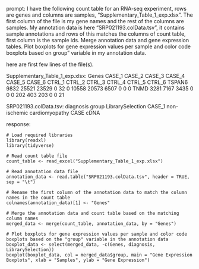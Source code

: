 prompt:
I have the following count table for an RNA-seq experiment, rows are genes and columns are samples, "Supplementary_Table_1_exp.xlsx". The first column of the file is my gene names and the rest of the columns are samples. My annotation data is here  "SRP021193.colData.tsv", it contains sample annotations and rows of this matches the columns of count table, first column is the sample ids. Merge annotation data and gene expression tables. Plot boxplots for gene expression values per sample and color code boxplots based on group" variable in my annotation data.

here are first few lines of the file(s).

Supplementary_Table_1_exp.xlsx:
Genes	CASE_1	CASE_2	CASE_3	CASE_4	CASE_5	CASE_6	CTRL_1	CTRL_2	CTRL_3	CTRL_4	CTRL_5	CTRL_6
TSPAN6	9832	25521	23529	0	32	0	10558	20573	6507	0	0	 0
TNMD	3281	 7167	 3435	0	 0	0	  202	  403	 203	0	0	21


SRP021193.colData.tsv:
diagnosis	group	LibrarySelection
CASE_1	non-ischemic cardiomyopathy	CASE	cDNA


response:
```
# Load required libraries
library(readxl)
library(tidyverse)

# Read count table file
count_table <- read_excel("Supplementary_Table_1_exp.xlsx")

# Read annotation data file
annotation_data <- read.table("SRP021193.colData.tsv", header = TRUE, sep = "\t")

# Rename the first column of the annotation data to match the column names in the count table
colnames(annotation_data)[1] <- "Genes"

# Merge the annotation data and count table based on the matching column names
merged_data <- merge(count_table, annotation_data, by = "Genes")

# Plot boxplots for gene expression values per sample and color code boxplots based on the "group" variable in the annotation data
boxplot_data <- select(merged_data, -c(Genes, diagnosis, LibrarySelection))
boxplot(boxplot_data, col = merged_data$group, main = "Gene Expression Boxplots", xlab = "Samples", ylab = "Gene Expression")
```
